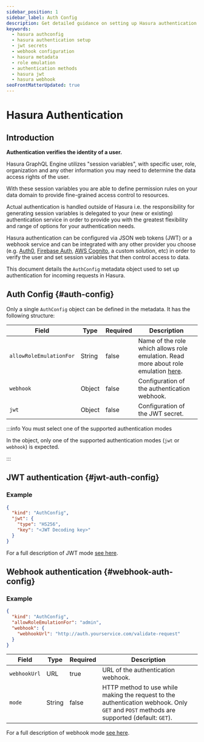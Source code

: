 ```yaml
---
sidebar_position: 1
sidebar_label: Auth Config
description: Get detailed guidance on setting up Hasura authentication for incoming requests. Uncover the structure of the AuthConfig metadata object supporting JWT and webhook methods.
keywords:
  - hasura authconfig
  - hasura authentication setup
  - jwt secrets
  - webhook configuration
  - hasura metadata
  - role emulation
  - authentication methods
  - hasura jwt
  - hasura webhook
seoFrontMatterUpdated: true
---
```


# Hasura Authentication

## Introduction

**Authentication verifies the identity of a user.**

Hasura GraphQL Engine utilizes "session variables", with specific user, role, organization and any other information you
may need to determine the data access rights of the user.

With these session variables you are able to define permission rules on your data domain to provide fine-grained access
control to resources.

Actual authentication is handled outside of Hasura i.e. the responsibility for generating session variables is delegated
to your (new or existing) authentication service in order to provide you with the greatest flexibility and range of
options for your authentication needs.

Hasura authentication can be configured via JSON web tokens (JWT) or a webhook service and can be integrated with any
other provider you choose (e.g. [Auth0](https://auth0.com/), [Firebase Auth](https://firebase.google.com/products/auth),
[AWS Cognito](https://aws.amazon.com/cognito/), a custom solution, etc) in order to verify the user and set session
variables that then control access to data.

This document details the `AuthConfig` metadata object used to set up authentication for incoming requests in Hasura.

## Auth Config {#auth-config}

Only a single `AuthConfig` object can be defined in the metadata. It has the following structure:

| Field                   | Type   | Required | Description                                                                                                              |
| ----------------------- | ------ | -------- | ------------------------------------------------------------------------------------------------------------------------ |
| `allowRoleEmulationFor` | String | false    | Name of the role which allows role emulation. Read more about role emulation [here](./role-emulation.mdx). |
| `webhook`               | Object | false    | Configuration of the authentication webhook.                                                                             |
| `jwt`                   | Object | false    | Configuration of the JWT secret.                                                                                         |

:::info You must select one of the supported authentication modes

In the object, only one of the supported authentication modes (`jwt` or `webhook`) is expected.

:::

## JWT authentication {#jwt-auth-config}

### Example

```json
{
  "kind": "AuthConfig",
  "jwt": {
    "type": "HS256",
    "key": "<JWT Decoding key>"
  }
}
```

For a full description of JWT mode [see here](./jwt.mdx).

## Webhook authentication {#webhook-auth-config}

### Example

```json
{
  "kind": "AuthConfig",
  "allowRoleEmulationFor": "admin",
  "webhook": {
    "webhookUrl": "http://auth.yourservice.com/validate-request"
  }
}
```

| Field        | Type   | Required | Description                                                                                                                              |
| ------------ | ------ | -------- | ---------------------------------------------------------------------------------------------------------------------------------------- |
| `webhookUrl` | URL    | true     | URL of the authentication webhook.                                                                                                       |
| `mode`       | String | false    | HTTP method to use while making the request to the authentication webhook. Only `GET` and `POST` methods are supported (default: `GET`). |

For a full description of webhook mode [see here](./webhook.mdx).
